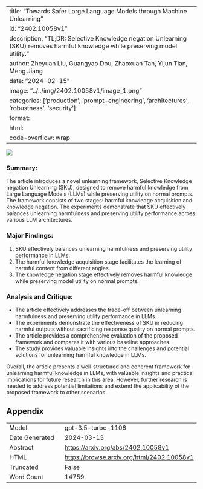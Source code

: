 
---
title: "Towards Safer Large Language Models through Machine Unlearning"
id: "2402.10058v1"
description: "TL;DR: Selective Knowledge negation Unlearning (SKU) removes harmful knowledge while preserving model utility."
author: Zheyuan Liu, Guangyao Dou, Zhaoxuan Tan, Yijun Tian, Meng Jiang
date: "2024-02-15"
image: "../../img/2402.10058v1/image_1.png"
categories: ['production', 'prompt-engineering', 'architectures', 'robustness', 'security']
format:
  html:
    code-overflow: wrap
---

![](../../img/2402.10058v1/image_1.png)

### Summary:
The article introduces a novel unlearning framework, Selective Knowledge negation Unlearning (SKU), designed to remove harmful knowledge from Large Language Models (LLMs) while preserving utility on normal prompts. The framework consists of two stages: harmful knowledge acquisition and knowledge negation. The experiments demonstrate that SKU effectively balances unlearning harmfulness and preserving utility performance across various LLM architectures.

### Major Findings:
1. SKU effectively balances unlearning harmfulness and preserving utility performance in LLMs.
2. The harmful knowledge acquisition stage facilitates the learning of harmful content from different angles.
3. The knowledge negation stage effectively removes harmful knowledge while preserving model utility on normal prompts.

### Analysis and Critique:
- The article effectively addresses the trade-off between unlearning harmfulness and preserving utility performance in LLMs.
- The experiments demonstrate the effectiveness of SKU in reducing harmful outputs without sacrificing response quality on normal prompts.
- The article provides a comprehensive evaluation of the proposed framework and compares it with various baseline approaches.
- The study provides valuable insights into the challenges and potential solutions for unlearning harmful knowledge in LLMs.

Overall, the article presents a well-structured and coherent framework for unlearning harmful knowledge in LLMs, with valuable insights and practical implications for future research in this area. However, further research is needed to address potential limitations and extend the applicability of the proposed framework to other scenarios.

## Appendix

|          |          |
|----------|----------|
| Model     | gpt-3.5-turbo-1106       |
| Date Generated     | 2024-03-13       |
| Abstract | [https://arxiv.org/abs/2402.10058v1](https://arxiv.org/abs/2402.10058v1)        |
| HTML     | [https://browse.arxiv.org/html/2402.10058v1](https://browse.arxiv.org/html/2402.10058v1)       |
| Truncated       | False       |
| Word Count       | 14759       |